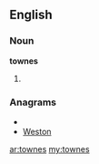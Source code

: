 ==English==

===Noun===
'''townes'''

# {{plural of|[[towne]]}}

===Anagrams===
* {{alphagram|enostw}}
* [[Weston#English|Weston]]

[[ar:townes]]
[[my:townes]]